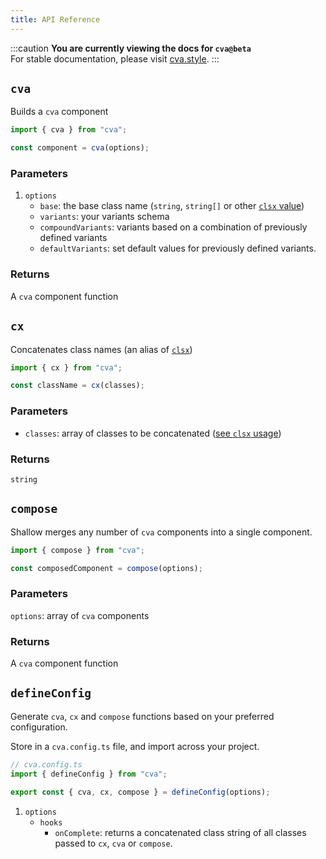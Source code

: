 ```yaml
---
title: API Reference
---
```


:::caution
**You are currently viewing the docs for `cva@beta`**  
For stable documentation, please visit [cva.style](https://cva.style).
:::

## `cva`

Builds a `cva` component

```ts
import { cva } from "cva";

const component = cva(options);
```

### Parameters

1. `options`
   - `base`: the base class name (`string`, `string[]` or other [`clsx` value](https://github.com/lukeed/clsx#input))
   - `variants`: your variants schema
   - `compoundVariants`: variants based on a combination of previously defined variants
   - `defaultVariants`: set default values for previously defined variants.

### Returns

A `cva` component function

## `cx`

Concatenates class names (an alias of [`clsx`](https://github.com/lukeed/clsx))

```ts
import { cx } from "cva";

const className = cx(classes);
```

### Parameters

- `classes`: array of classes to be concatenated ([see `clsx` usage](https://github.com/lukeed/clsx#input))

### Returns

`string`

## `compose`

Shallow merges any number of `cva` components into a single component.

```ts
import { compose } from "cva";

const composedComponent = compose(options);
```

### Parameters

`options`: array of `cva` components

### Returns

A `cva` component function

## `defineConfig`

Generate `cva`, `cx` and `compose` functions based on your preferred configuration.

Store in a `cva.config.ts` file, and import across your project.

```ts
// cva.config.ts
import { defineConfig } from "cva";

export const { cva, cx, compose } = defineConfig(options);
```

1. `options`
   - `hooks`
     - `onComplete`: returns a concatenated class string of all classes passed to `cx`, `cva` or `compose`.
